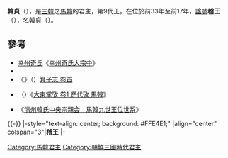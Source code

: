 {{朝鮮半島君王
|名稱=稽王
|馬韓代數=9
|前任=[[元王_(馬韓)|元王]]
|繼任=-
|畫像=
|畫像大小=
|說明=
|在位=前33年 - 前17年
|年號=
|姓名=
|封號=
|字=
|號=
|別名=
|出生年=
|立世子=
|逝世年=
|廟號=
|諡號=
|尊號=
|陵墓=
|父親=
|嫡母=
|前母=
|母親=
|繼母=
|皇后=
|王后=
|王妃=
|妃=
|嬪=
|宮主=
|翁主=
|貴人=
|昭儀=
|昭容=
|昭媛=
|淑儀=
|淑容=
|淑媛=
|尚宮=
|尚寢=
|內人=
|宮人=
|位號不明=
|兄弟=
|姊妹=
|嫡兄弟=
|嫡姊妹=
|庶兄弟=
|庶姊妹=
|同胞兄弟=
|同胞姊妹=
|異母兄弟=
|異母姊妹=
|嫡子=
|庶子=
|嫡女=
|庶女=
|注釋=
}}
'''韓貞'''（{{bd|？||？|}}），是[[三韓|三韓]]之[[馬韓|馬韓]]的君主，第9代王。在位於前33年至前17年，[[諡號|諡號]]'''稽王'''（{{Lang-ko|계왕}}），名韓貞（{{Lang-ko|한정}}）。

==參考==
* [[幸州奇氏|幸州奇氏]]《[https://web.archive.org/web/20161119175813/http://www.hjkee.com/bbs/board.php?bo_table=e06&wr_id=23&page=2 幸州奇氏大宗中]》
*{{Cite book|1= |author= |date= |title=馬韓九世王位諱號世系 |publisher=[[韓國學中央硏究院|韓國學中央硏究院]] |url=http://yoksa.aks.ac.kr/jsp/aa/VolView.jsp?aa10no=kh2_je_a_vsu_20174_001&aa15no=001&aa20no=20174_001_0010 |ref={{Harvid|韓國學中央硏究院|}} |deadurl=bot: unknown |archiveurl=https://web.archive.org/web/20161119180557/http://yoksa.aks.ac.kr/jsp/aa/VolView.jsp?aa10no=kh2_je_a_vsu_20174_001&aa15no=001&aa20no=20174_001_0010 |archivedate=2016-11-19 }}
* 《{{link-ko|箕子志|기자지}}》（{{lang-ko|기자지}}）[https://web.archive.org/web/20161119181437/http://contents.nahf.or.kr/id/NAHF.gb_485_0020 箕子志 卷首]
* {{link-ko|洪敬謨|홍경모 (조선)}}（{{lang-ko|홍경모}}）《[https://web.archive.org/web/20161119181736/http://contents.nahf.or.kr/item/item.do?levelId=gb.d_0009_0040 大東掌攷 卷1 歷代攷 馬韓]》
* 《[https://web.archive.org/web/20140314142524/http://www.cheongjuhan.net/htmls/han04-1-05-9.htm 淸州韓氏中央宗親会　馬韓九世王位世系]》

{{馬韓君主}}

{{-}}
{{start box}}
|-style="text-align: center; background: #FFE4E1;"
|align="center" colspan="3"|'''稽王'''
|-
{{s-before|[[元王_(馬韓)|元王]]}}
{{s-title|[[朝鮮半島君主列表#馬韓朝鮮|馬韓國王]]|前33年 - 前17年}}
{{s-none|無|}}

[[Category:馬韓君主|Category:馬韓君主]]
[[Category:朝鮮三國時代君主|Category:朝鮮三國時代君主]]